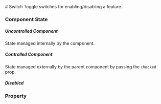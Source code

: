 
<Meta of={SwitchStory} />

<Unstyled>
# Switch
Toggle switches for enabling/disabling a feature.
<Canvas />

### Component State
##### Uncontrolled Component
State managed internally by the component.
<Switch defaultChecked={false} label="Enable feature" />

##### Controlled Component
State managed externally by the parent component by passing the `checked` prop.
<Switch checked={true} label="On" />

##### Disabled
<Switch defaultChecked={false} disabled label="Disabled" />

### Property
<Controls />
</Unstyled>
